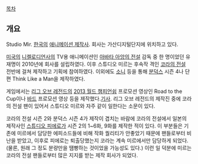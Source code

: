 [[목차]]

== 개요 ==
Studio Mir. [[한국]]의 [[애니메이션 제작사]]. 회사는 가산디지털단지에 위치하고 있다.

[[미국]]의 [[니켈로디언]]사의 TV용 애니메이션인 [[아바타 아앙의 전설]] 감독 중 한 명이었던 유재명이 2010년에 회사를 설립하였다. 이후 스튜디오 미르는 후속작 격인 [[코라의 전설]] 전반에 걸쳐 제작하고 기획에 참여하였다. 이외에도 [[소니]] 등을 통해 [[분덕스]] 시즌 4나 단편 Think Like a Man을 제작하였다. 

게임에서는 [[리그 오브 레전드]]의 [[리그 오브 레전드 시즌3 월드 챔피언십|2013 월드 챔피언쉽]] 프로모션 영상인 Road to the Cup이나 [[바드(리그 오브 레전드)|바드]] 프로모션 영상 등을 제작했다.[http://www.catsuka.com/news/2015-03-06/bard-mountain-nouvelle-video-league-of-legends-par-le-studio-mir 기사]. 리그 오브 레전드의 제작진 중에 코라의 전설 팬이 있어서 스튜디오 미르와 자주 같이 일한다는 소문이 있다.

코라의 전설 시즌 2와 분덕스 시즌 4가 제작이 겹치는 바람에 코라의 전설에서 일본의 제작사인 [[스튜디오 피에로]]가 시즌 2의 1~6화, 9화를 제작한 적이 있다. 이 부분들은 기존에 미르에서 담당한 에피소드들에 비해 작화 퀄리티가 안좋았기 때문에 팬들로부터 비난을 받았고, 이후로 피에로는 퇴출당했는지 코라는 계속 미르에서만 담당하게 되었다.(물론, 원래 그 정도 분량만을 땜빵하는 것이었을 가능성도 있다.) 이런 일 덕분에 미르는 코라의 전설 팬들로부터 많은 지지를 받는 제작 회사가 되었다.
